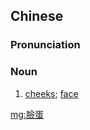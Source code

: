 {{also|脸蛋}}
==Chinese==
{{zh-forms|s=脸蛋}}

===Pronunciation===
{{zh-pron
|m=liǎndàn
|c=lim5 daan6-2
|cat=n
}}

===Noun===
{{zh-noun}}

# [[cheek]]s; [[face]]

{{zh-cat|Anatomy}}

[[mg:臉蛋]]